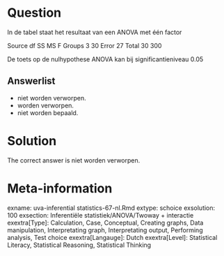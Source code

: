 Question
========

In de tabel staat het resultaat van een ANOVA met één factor

Source df SS MS F
Groups 3 30
Error 27
Total 30 300

De toets op de nulhypothese ANOVA kan bij significantieniveau 0.05 

Answerlist
----------
* niet worden verworpen.
* worden verworpen.
* niet worden bepaald.

Solution
========

The correct answer is  niet worden verworpen. 

Meta-information
================
exname: uva-inferential statistics-67-nl.Rmd 
extype: schoice 
exsolution: 100 
exsection: Inferentiële statistiek/ANOVA/Twoway + interactie
exextra[Type]: Calculation, Case, Conceptual, Creating graphs, Data manipulation, Interpretating graph, Interpretating output, Performing analysis, Test choice 
exextra[Langauge]: Dutch 
exextra[Level]: Statistical Literacy, Statistical Reasoning, Statistical Thinking 
